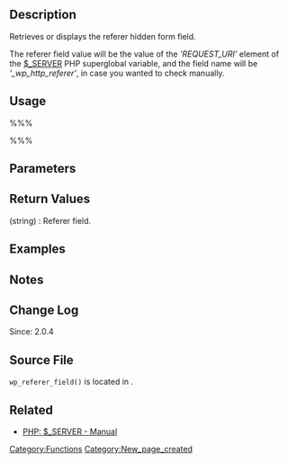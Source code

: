 {{Languages|
{{en|Function Reference/wp_referer_field}}
{{ja|関数リファレンス/wp_referer_field}}
}}
== Description ==
Retrieves or displays the referer hidden form field. 

The referer field value will be the value of the '' 'REQUEST_URI' '' element of the [http://php.net/manual/en/reserved.variables.server.php $_SERVER] PHP superglobal variable, and the field name will be '' '_wp_http_referer' '', in case you wanted to check manually.

== Usage ==
%%%<?php wp_referer_field( $echo ) ?>%%%

== Parameters ==

{{Parameter|$echo|boolean|Whether to display or return the referer hidden form field.|optional|true}}

== Return Values ==

; (string) : Referer field.

== Examples ==

<!-- Need creative examples. Feel free to link to external examples. -->

== Notes ==

== Change Log ==

Since: 2.0.4

== Source File ==

<tt>wp_referer_field()</tt> is located in {{Trac|wp-includes/functions.php}}.

== Related ==

{{Nonces}}

* [http://php.net/manual/en/reserved.variables.server.php PHP: $_SERVER - Manual]

{{Tag Footer}}

[[Category:Functions]]
[[Category:New_page_created]]